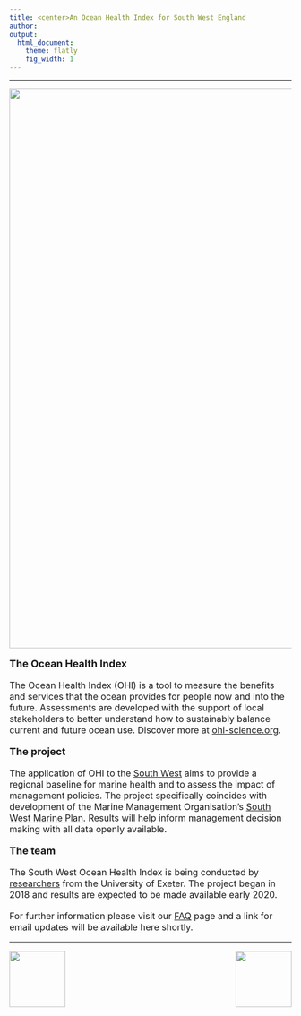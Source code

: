 ```yaml
---
title: <center>An Ocean Health Index for South West England
author:  
output:
  html_document:
    theme: flatly
    fig_width: 1
---
```

---

<center><img src="images/Porthcurnow2.JPG" width="1000px"></center>
<br>
<font size="4"><i class="fa fa-globe fa-x"></i>  **The Ocean Health Index**</h2> 
<font size="3">The Ocean Health Index (OHI) is a tool to measure the benefits and services that the ocean provides for people now and into the future. Assessments are developed with the support of local stakeholders to better understand how to sustainably balance current and future ocean use. Discover more at [ohi-science.org ](http://www.oceanhealthindex.org/). 

<font size="4"><i class="fa fa-folder-open fa-x"></i>  **The project**</h2> 
<font size="3">The application of OHI to the [South West](http://ohi-science.org/esw/about.html) aims to provide a regional baseline for marine health and to assess the impact of management policies. The project specifically coincides with development of the Marine Management Organisation's [South West Marine Plan](https://www.gov.uk/government/collections/south-west-marine-plan). Results will help inform management decision making with all data openly available.

<font size="4"><i class="fa fa-user fa-x"></i>  **The team**</h2>
<font size="3">The South West Ocean Health Index is being conducted by [researchers](http://ohi-science.org/esw/who_we_are.html) from the University of Exeter. The project began in 2018 and results are expected to be made available early 2020.

For further information please visit our [FAQ](http://ohi-science.org/esw/faq.html) page and a link for  email updates will be available here shortly.

----


<img align="left" src="images/ohi-logo.png" width="100px">

<img align="right" src="images/UoE_logo.jpg" width="100px">

